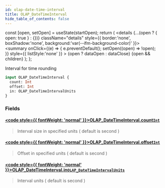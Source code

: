 ```yaml
---
id: olap-date-time-interval
title: OLAP_DateTimeInterval
hide_table_of_contents: false
---
```







  const [open, setOpen] = useState(startOpen);
  return (
    <details {...(open ? { open: true } : {})} className="details" style={{ border:'none', boxShadow:'none', background:'var(--ifm-background-color)' }}>
      <summary
        onClick={(e) => {
          e.preventDefault();
          setOpen((open) => !open);
        }}
        style={{ listStyle:'none' }}
      >
      {open ? dataOpen : dataClose}
      </summary>
      {open && children}
    </details>
  );
};




Interval for time rounding


```graphql
input OLAP_DateTimeInterval {
  count: Int
  offset: Int
  in: OLAP_DateTimeIntervalUnits
}
```




### Fields

#### [<code style={{ fontWeight: 'normal' }}>OLAP_DateTimeInterval.<b>count</b></code>](#)<Bullet />[`Int`](/docs/graphql-reference/scalars/int) <Badge class="secondary" text="scalar"/>
> Interval size in specified units ( default is second )
> 

#### [<code style={{ fontWeight: 'normal' }}>OLAP_DateTimeInterval.<b>offset</b></code>](#)<Bullet />[`Int`](/docs/graphql-reference/scalars/int) <Badge class="secondary" text="scalar"/>
> Offset in specified units ( default is second )
> 

#### [<code style={{ fontWeight: 'normal' }}>OLAP_DateTimeInterval.<b>in</b></code>](#)<Bullet />[`OLAP_DateTimeIntervalUnits`](/docs/graphql-reference/enums/olap-date-time-interval-units) <Badge class="secondary" text="enum"/>
> Interval units ( default is second )
> 



